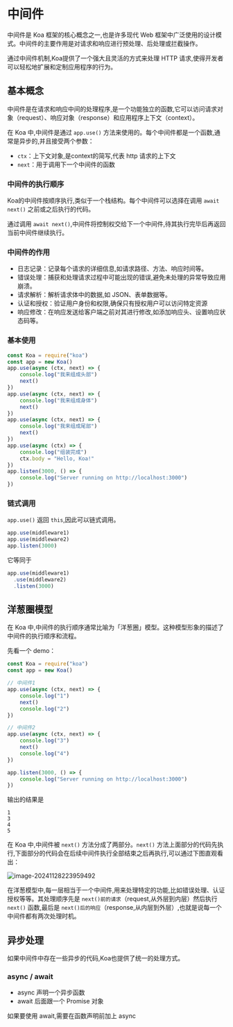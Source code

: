 # 中间件

中间件是 Koa 框架的核心概念之一,也是许多现代 Web 框架中广泛使用的设计模式。中间件的主要作用是对请求和响应进行预处理、后处理或拦截操作。

通过中间件机制,Koa提供了一个强大且灵活的方式来处理 HTTP 请求,使得开发者可以轻松地扩展和定制应用程序的行为。

## 基本概念

中间件是在请求和响应中间的处理程序,是一个功能独立的函数,它可以访问请求对象（request）、响应对象（response）和应用程序上下文（context）。

在 Koa 中,中间件是通过 `app.use()` 方法来使用的。每个中间件都是一个函数,通常是异步的,并且接受两个参数：

- `ctx`：上下文对象,是context的简写,代表 http 请求的上下文
- `next`：用于调用下一个中间件的函数



### 中间件的执行顺序

Koa的中间件按顺序执行,类似于一个栈结构。每个中间件可以选择在调用 `await next()` 之前或之后执行的代码。

通过调用 `await next()`,中间件将控制权交给下一个中间件,待其执行完毕后再返回当前中间件继续执行。



### 中间件的作用

- 日志记录：记录每个请求的详细信息,如请求路径、方法、响应时间等。
- 错误处理：捕获和处理请求过程中可能出现的错误,避免未处理的异常导致应用崩溃。 
- 请求解析：解析请求体中的数据,如 JSON、表单数据等。
- 认证和授权：验证用户身份和权限,确保只有授权用户可以访问特定资源
- 响应修改：在响应发送给客户端之前对其进行修改,如添加响应头、设置响应状态码等。



### 基本使用

```js
const Koa = require("koa")
const app = new Koa()
app.use(async (ctx, next) => {
	console.log("我来组成头部")
	next()
})
app.use(async (ctx, next) => {
	console.log("我来组成身体")
	next()
})
app.use(async (ctx, next) => {
	console.log("我来组成尾部")
	next()
})
app.use(async (ctx) => {
	console.log("组装完成")
	ctx.body = "Hello, Koa!"
})
app.listen(3000, () => {
	console.log("Server running on http://localhost:3000")
})
```

### 链式调用

`app.use()` 返回 `this`,因此可以链式调用。

```js
app.use(middleware1)
app.use(middleware2)
app.listen(3000)
```

它等同于

```js
app.use(middleware1)
  .use(middleware2)
  .listen(3000)
```



## 洋葱圈模型

在 Koa 中,中间件的执行顺序通常比喻为「洋葱圈」模型。这种模型形象的描述了中间件的执行顺序和流程。

先看一个 demo：

```js
const Koa = require("koa")
const app = new Koa()

// 中间件1
app.use(async (ctx, next) => {
	console.log("1")
	next()
	console.log("2")
})

// 中间件2
app.use(async (ctx, next) => {
	console.log("3")
	next()
	console.log("4")
})

app.listen(3000, () => {
	console.log("Server running on http://localhost:3000")
})
```

输出的结果是

```
1
3
4
5
```

在 Koa 中,中间件被 `next()` 方法分成了两部分。`next()` 方法上面部分的代码先执行,下面部分的代码会在后续中间件执行全部结束之后再执行,可以通过下图直观看出：

![image-20241128223959492](/images/koa/yangcongquan.png)

在洋葱模型中,每一层相当于一个中间件,用来处理特定的功能,比如错误处理、认证授权等等。其处理顺序先是 `next()前的请求`（request,从外层到内层）然后执行 `next()` 函数,最后是 `next()后的响应`（response,从内层到外层）,也就是说每一个中间件都有两次处理时机。



## 异步处理

如果中间件中存在一些异步的代码,Koa也提供了统一的处理方式。

### async / await

- async 声明一个异步函数
- await 后面跟一个 Promise 对象

如果要使用 await,需要在函数声明前加上 async


